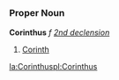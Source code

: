=={{la}}==
===Proper Noun===
'''Corinthus''' ''f'' ''[[Wiktionary Appendix:Latin second declension|2nd declension]]''

#[[Corinth]]
[[la:Corinthus]][[pl:Corinthus]]